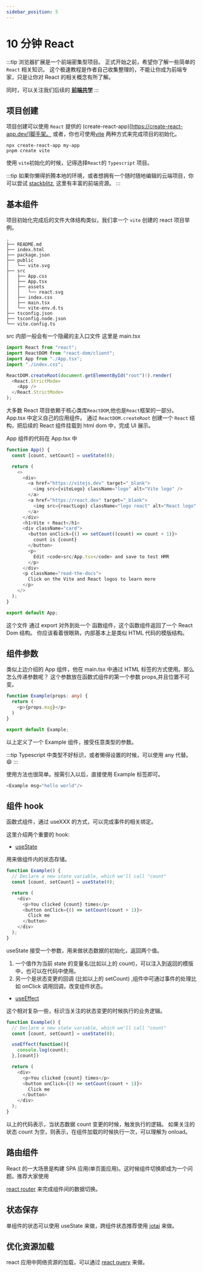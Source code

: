 ```yaml
---
sidebar_position: 5
---
```


# 10 分钟 React

:::tip
浏览器扩展是一个前端密集型项目。
正式开始之前，希望你了解一些简单的 `React` 相关知识。
这个极速教程是作者自己收集整理的，不能让你成为前端专家，只是让你对 React 的相关概念有所了解。

同时，可以关注我们后续的 [**前端共学**](https://github.com/CreatorsDAO/front-end-co-learning)
:::

## 项目创建

项目创建可以使用 `React` 提供的 (create-react-app)[https://create-react-app.dev/]脚手架。
或者，你也可使用[vite](https://vitejs.dev/guide/) 两种方式来完成项目的初始化。

```shell
npx create-react-app my-app
pnpm create vite
```

使用 `vite`初始化的时候，记得选择`React`的 `Typescript` 项目。

:::tip
如果你懒得折腾本地的环境，或者想拥有一个随时随地编辑的云端项目，你可以尝试 [stackblitz](https://stackblitz.com/), 这里有丰富的前端资源。
:::

## 基本组件

项目初始化完成后的文件大体结构类似，我们拿一个 `vite` 创建的 react 项目举例。

```shell
.
├── README.md
├── index.html
├── package.json
├── public
│   └── vite.svg
├── src
│   ├── App.css
│   ├── App.tsx
│   ├── assets
│   │   └── react.svg
│   ├── index.css
│   ├── main.tsx
│   └── vite-env.d.ts
├── tsconfig.json
├── tsconfig.node.json
└── vite.config.ts
```

src 内部一般会有一个隐藏的主入口文件 这里是 main.tsx

```ts title="main.tsx"
import React from "react";
import ReactDOM from "react-dom/client";
import App from "./App.tsx";
import "./index.css";

ReactDOM.createRoot(document.getElementById("root")!).render(
  <React.StrictMode>
    <App />
  </React.StrictMode>
);
```

大多数 React 项目依赖于核心类库`ReactDOM`,他也是`React`框架的一部分。 App.tsx 中定义自己的应用组件。
通过 `ReactDOM.createRoot` 创建一个 `React` 结构，把后续的 React 组件挂载到 html dom 中，完成 UI 展示。

App 组件的代码在 App.tsx 中

```ts title="App.tsx"
function App() {
  const [count, setCount] = useState(0);

  return (
    <>
      <div>
        <a href="https://vitejs.dev" target="_blank">
          <img src={viteLogo} className="logo" alt="Vite logo" />
        </a>
        <a href="https://react.dev" target="_blank">
          <img src={reactLogo} className="logo react" alt="React logo" />
        </a>
      </div>
      <h1>Vite + React</h1>
      <div className="card">
        <button onClick={() => setCount((count) => count + 1)}>
          count is {count}
        </button>
        <p>
          Edit <code>src/App.tsx</code> and save to test HMR
        </p>
      </div>
      <p className="read-the-docs">
        Click on the Vite and React logos to learn more
      </p>
    </>
  );
}

export default App;
```

这个文件 通过 export 对外到处一个 函数组件，这个函数组件返回了一个 React Dom 结构。
你应该看着很眼熟，内部基本上是类似 HTML 代码的模版结构。

## 组件参数

类似上边介绍的 App 组件，他在 main.tsx 中通过 HTML 标签的方式使用。那么怎么传递参数呢？
这个参数放在函数式组件的第一个参数 props,并且位置不可变。

```Typescript
function Example(props: any) {
  return (
    <p>{props.msg}</p>
  )
}

export default Example;
```

以上定义了一个 Example 组件，接受任意类型的参数。

:::tip
Typescript 中类型不好标识，或者懒得设置的时候，可以使用 any 代替。 😄
:::

使用方法也很简单。按需引入以后，直接使用 Example 标签即可。

```Typescript
<Example msg="hello world"/>
```

## 组件 hook

函数式组件，通过 useXXX 的方式，可以完成事件的相关绑定。

这里介绍两个重要的 hook:

- [useState](https://legacy.reactjs.org/docs/hooks-state.html)

用来做组件内的状态存储。

```Typescript
function Example() {
  // Declare a new state variable, which we'll call "count"
  const [count, setCount] = useState(0);

  return (
    <div>
      <p>You clicked {count} times</p>
      <button onClick={() => setCount(count + 1)}>
        Click me
      </button>
    </div>
  );
}
```

useState 接受一个参数，用来做状态数据的初始化，返回两个值。

1. 一个值作为当前 state 的变量名(比如以上的 count)，可以注入到返回的模版中，也可以在代码中使用。
2. 另一个是状态变更的回调 (比如以上的 setCount) ,组件中可通过事件的处理比如 onClick 调用回调，改变组件状态。

- [useEffect](https://legacy.reactjs.org/docs/hooks-reference.html#useeffect)

这个相对复杂一些，标识当关注的状态变更的时候执行的业务逻辑。

```Typescript
function Example() {
  // Declare a new state variable, which we'll call "count"
  const [count, setCount] = useState(0);

  useEffect(function(){
    console.log(count);
  },[count])

  return (
    <div>
      <p>You clicked {count} times</p>
      <button onClick={() => setCount(count + 1)}>
        Click me
      </button>
    </div>
  );
}
```

以上的代码表示，当状态数据 count 变更的时候，触发执行的逻辑。
如果关注的状态 count 为空，则表示，在组件加载的时候执行一次，可以理解为 onload。

## 路由组件

React 的一大场景是构建 SPA 应用(单页面应用)。这时候组件切换即成为一个问题。推荐大家使用

[react router](https://reactrouter.com/en/main) 来完成组件间的数据切换。

## 状态保存

单组件的状态可以使用 useState 来做，跨组件状态推荐使用 [jotai](https://jotai.org/) 来做。

## 优化资源加载

react 应用中网络资源的加载，可以通过 [react query](https://tanstack.com/query/latest/docs/react/quick-start) 来做。
